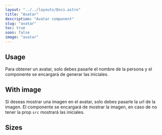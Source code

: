```yaml
---
layout: "../../layouts/Docs.astro"
title: "Avatar"
description: "Avatar component"
slug: "avatar"
toc: true
soon: false
image: "avatar"
---
```


## Usage

Para obtener un avatar, solo debes pasarle el nombre de la persona y el componente se encargará de generar las iniciales.

<Example>
  <Avatar name="Frank"/>
</Example>

## With image

Si deseas mostrar una imagen en el avatar, solo debes pasarle la url de la imagen. El componente se encargará de mostrar la imagen, en caso de no tener la prop `src` mostrará las iniciales.

<Example>
  <Avatar name="Frank" src="https://avatars.githubusercontent.com/u/35234895?v=4"/>
</Example>


## Sizes

<Example>
  <div class="flex items-center flex-wrap gap-4">
    <Avatar name="Frank Esteban" size="xs" />
    <Avatar name="Frank Esteban" size="sm" />
    <Avatar name="Frank Esteban" size="md" />
    <Avatar name="Frank Esteban" size="lg" />
    <Avatar name="Frank Esteban" size="xl" />
    <Avatar name="Frank Esteban" size="2xl" />
    <Avatar name="Frank Esteban" size="3xl" />
    <Avatar name="Frank Esteban" size="4xl" />
    <Avatar name="Frank Esteban" size="5xl" />
  </div>
</Example>

<Example>
  <div class="flex items-center flex-wrap gap-4">
    <Avatar name="Frank Esteban" size="xs" src="https://avatars.githubusercontent.com/u/35234895?v=4"/>
    <Avatar name="Frank Esteban" size="sm" src="https://avatars.githubusercontent.com/u/35234895?v=4"/>
    <Avatar name="Frank Esteban" size="md" src="https://avatars.githubusercontent.com/u/35234895?v=4"/>
    <Avatar name="Frank Esteban" size="lg" src="https://avatars.githubusercontent.com/u/35234895?v=4"/>
    <Avatar name="Frank Esteban" size="xl" src="https://avatars.githubusercontent.com/u/35234895?v=4"/>
    <Avatar name="Frank Esteban" size="2xl" src="https://avatars.githubusercontent.com/u/35234895?v=4"/>
    <Avatar name="Frank Esteban" size="3xl" src="https://avatars.githubusercontent.com/u/35234895?v=4"/>
    <Avatar name="Frank Esteban" size="4xl" src="https://avatars.githubusercontent.com/u/35234895?v=4"/>
    <Avatar name="Frank Esteban" size="5xl" src="https://avatars.githubusercontent.com/u/35234895?v=4"/>
  </div>
</Example>
